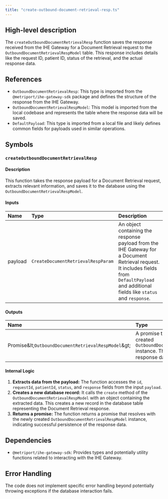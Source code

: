 ```yaml
---
title: "create-outbound-document-retrieval-resp.ts"
---
```


## High-level description
The `createOutboundDocumentRetrievalResp` function saves the response received from the IHE Gateway for a Document Retrieval request to the `OutboundDocumentRetrievalRespModel` table. This response includes details like the request ID, patient ID, status of the retrieval, and the actual response data.

## References
- `OutboundDocumentRetrievalResp`: This type is imported from the `@metriport/ihe-gateway-sdk` package and defines the structure of the response from the IHE Gateway.
- `OutboundDocumentRetrievalRespModel`: This model is imported from the local codebase and represents the table where the response data will be saved.
- `DefaultPayload`: This type is imported from a local file and likely defines common fields for payloads used in similar operations.

## Symbols

### `createOutboundDocumentRetrievalResp`
#### Description
This function takes the response payload for a Document Retrieval request, extracts relevant information, and saves it to the database using the `OutboundDocumentRetrievalRespModel`.

#### Inputs
| Name | Type | Description |
|:-----|:-----|:------------|
| payload | `CreateDocumentRetrievalRespParam` | An object containing the response payload from the IHE Gateway for a Document Retrieval request. It includes fields from `DefaultPayload` and additional fields like `status` and `response`.

#### Outputs
| Name | Type | Description |
|:-----|:-----|:------------|
| Promise\&lt;`OutboundDocumentRetrievalRespModel`\&gt; | A promise that resolves to the created `OutboundDocumentRetrievalRespModel` instance. This represents the saved response data in the database.

#### Internal Logic
1. **Extracts data from the payload:** The function accesses the `id`, `requestId`, `patientId`, `status`, and `response` fields from the input `payload`.
2. **Creates a new database record:** It calls the `create` method of the `OutboundDocumentRetrievalRespModel` with an object containing the extracted data. This creates a new record in the database table representing the Document Retrieval response.
3. **Returns a promise:** The function returns a promise that resolves with the newly created `OutboundDocumentRetrievalRespModel` instance, indicating successful persistence of the response data.

## Dependencies
- `@metriport/ihe-gateway-sdk`: Provides types and potentially utility functions related to interacting with the IHE Gateway.

## Error Handling
The code does not implement specific error handling beyond potentially throwing exceptions if the database interaction fails.
